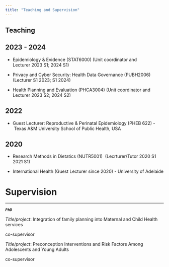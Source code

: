 ---
title: "Teaching and Supervision"
---

## **Teaching**

## 2023 - 2024

-   Epidemiology & Evidence (STAT6000) (Unit coordinator and Lecturer 2023 S1; 2024 S1)

-   Privacy and Cyber Security: Health Data Governance (PUBH2006) (Lecturer S1 2023; S1 2024)

-   Health Planning and Evaluation (PHCA3004) (Unit coordinator and Lecturer 2023 S2; 2024 S2)

## **2022**

-   Guest Lecturer: Reproductive & Perinatal Epidemiology (PHEB 622) - Texas A&M University School of Public Health, USA

## **2020**

-   Research Methods in Dietatics (NUTR5001)  (Lecrturer/Tutor 2020 S1 2021 S1)

-   International Health (Guest Lecturer since 2020) - University of Adelaide

# **Supervision**

------------------------------------------------------------------------

***`PhD`***

*Title/project*: Integration of family planning into Maternal and Child Health services

co-supervisor

*Title/project*: Preconception Interventions and Risk Factors Among Adolescents and Young Adults

co-supervisor
